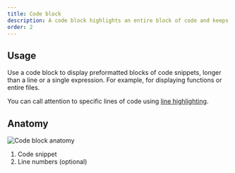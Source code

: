 ```yaml
---
title: Code block
description: A code block highlights an entire block of code and keeps the formatting.
order: 2
---
```


## Usage

Use a code block to display preformatted blocks of code snippets, longer than a line or a single expression. For example, for displaying functions or entire files.

You can call attention to specific lines of code using [line highlighting](/code-block/examples#line-highlighting).

## Anatomy

![Code block anatomy](/images/code-block-anatomy@2x.png)

1. Code snippet
2. Line numbers (optional)